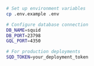 ```bash
# Set up environment variables
cp .env.example .env

# Configure database connection
DB_NAME=squid
DB_PORT=23798
GQL_PORT=4350

# For production deployments
SQD_TOKEN=your_deployment_token
```
